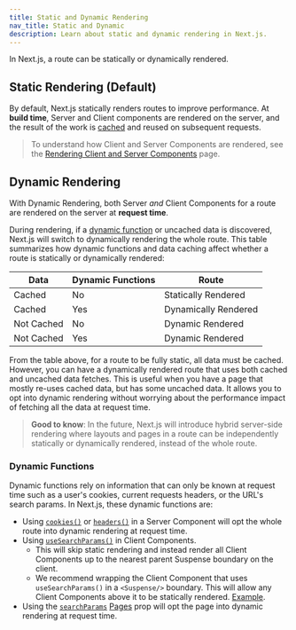 ```yaml
---
title: Static and Dynamic Rendering
nav_title: Static and Dynamic
description: Learn about static and dynamic rendering in Next.js.
---
```


In Next.js, a route can be statically or dynamically rendered.

## Static Rendering (Default)

By default, Next.js statically renders routes to improve performance. At **build time**, Server and Client components are rendered on the server, and the result of the work is [cached](/docs/app/building-your-application/caching#full-route-cache) and reused on subsequent requests.

> To understand how Client and Server Components are rendered, see the [Rendering Client and Server Components](/docs/app/building-your-application/rendering/react-components#rendering-client-and-server-components) page.

## Dynamic Rendering

With Dynamic Rendering, both Server _and_ Client Components for a route are rendered on the server at **request time**.

During rendering, if a [dynamic function](#dynamic-function) or uncached data is discovered, Next.js will switch to dynamically rendering the whole route. This table summarizes how dynamic functions and data caching affect whether a route is statically or dynamically rendered:

| Data       | Dynamic Functions | Route                |
| ---------- | ----------------- | -------------------- |
| Cached     | No                | Statically Rendered  |
| Cached     | Yes               | Dynamically Rendered |
| Not Cached | No                | Dynamic Rendered     |
| Not Cached | Yes               | Dynamic Rendered     |

From the table above, for a route to be fully static, all data must be cached. However, you can have a dynamically rendered route that uses both cached and uncached data fetches. This is useful when you have a page that mostly re-uses cached data, but has some uncached data. It allows you to opt into dynamic rendering without worrying about the performance impact of fetching all the data at request time.

> **Good to know**: In the future, Next.js will introduce hybrid server-side rendering where layouts and pages in a route can be independently statically or dynamically rendered, instead of the whole route.

### Dynamic Functions

Dynamic functions rely on information that can only be known at request time such as a user's cookies, current requests headers, or the URL's search params. In Next.js, these dynamic functions are:

- Using [`cookies()`](/docs/app/api-reference/functions/cookies) or [`headers()`](/docs/app/api-reference/functions/headers) in a Server Component will opt the whole route into dynamic rendering at request time.
- Using [`useSearchParams()`](/docs/app/api-reference/functions/use-search-params) in Client Components.
  - This will skip static rendering and instead render all Client Components up to the nearest parent Suspense boundary on the client.
  - We recommend wrapping the Client Component that uses `useSearchParams()` in a `<Suspense/>` boundary. This will allow any Client Components above it to be statically rendered. [Example](/docs/app/api-reference/functions/use-search-params#static-rendering).
- Using the [`searchParams`](/docs/app/api-reference/file-conventions/page#searchparams-optional) [Pages](/docs/app/api-reference/file-conventions/page) prop will opt the page into dynamic rendering at request time.
